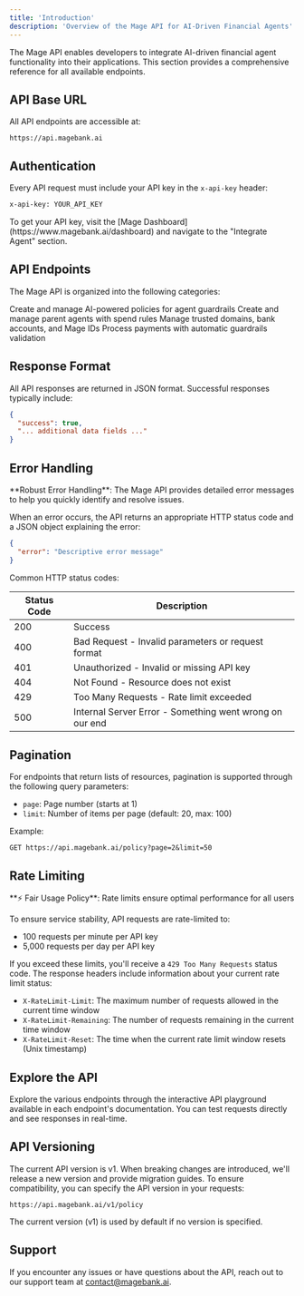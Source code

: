```yaml
---
title: 'Introduction'
description: 'Overview of the Mage API for AI-Driven Financial Agents'
---
```


The Mage API enables developers to integrate AI-driven financial agent functionality into their applications. This section provides a comprehensive reference for all available endpoints.

## API Base URL

All API endpoints are accessible at:

```
https://api.magebank.ai
```

## Authentication

Every API request must include your API key in the `x-api-key` header:

```bash
x-api-key: YOUR_API_KEY
```

<Note>
  To get your API key, visit the [Mage Dashboard](https://www.magebank.ai/dashboard) and navigate to the "Integrate Agent" section.
</Note>

## API Endpoints

The Mage API is organized into the following categories:

<CardGroup cols={2}>
  <Card title="Policy Management" icon="shield" href="/api-reference/endpoint/policy-create">
    Create and manage AI-powered policies for agent guardrails
  </Card>
  <Card title="Parent Agents" icon="robot" href="/api-reference/endpoint/parent-agent-create">
    Create and manage parent agents with spend rules
  </Card>
  <Card title="Trusted Parties" icon="user-check" href="/api-reference/endpoint/trusted-parties-create">
    Manage trusted domains, bank accounts, and Mage IDs
  </Card>
  <Card title="Payment Intents" icon="credit-card" href="/api-reference/endpoint/payment-intent-create">
    Process payments with automatic guardrails validation
  </Card>
</CardGroup>

## Response Format

All API responses are returned in JSON format. Successful responses typically include:

```json
{
  "success": true,
  "... additional data fields ..."
}
```

## Error Handling

<Tip>
**Robust Error Handling**: The Mage API provides detailed error messages to help you quickly identify and resolve issues.
</Tip>

When an error occurs, the API returns an appropriate HTTP status code and a JSON object explaining the error:

```json
{
  "error": "Descriptive error message"
}
```

Common HTTP status codes:

| Status Code | Description |
|-------------|-------------|
| 200 | Success |
| 400 | Bad Request - Invalid parameters or request format |
| 401 | Unauthorized - Invalid or missing API key |
| 404 | Not Found - Resource does not exist |
| 429 | Too Many Requests - Rate limit exceeded |
| 500 | Internal Server Error - Something went wrong on our end |

## Pagination

For endpoints that return lists of resources, pagination is supported through the following query parameters:

- `page`: Page number (starts at 1)
- `limit`: Number of items per page (default: 20, max: 100)

Example:

```
GET https://api.magebank.ai/policy?page=2&limit=50
```

## Rate Limiting

<Tip>
**⚡ Fair Usage Policy**: Rate limits ensure optimal performance for all users
</Tip>

To ensure service stability, API requests are rate-limited to:

- 100 requests per minute per API key
- 5,000 requests per day per API key

If you exceed these limits, you'll receive a `429 Too Many Requests` status code. The response headers include information about your current rate limit status:

- `X-RateLimit-Limit`: The maximum number of requests allowed in the current time window
- `X-RateLimit-Remaining`: The number of requests remaining in the current time window
- `X-RateLimit-Reset`: The time when the current rate limit window resets (Unix timestamp)

## Explore the API

Explore the various endpoints through the interactive API playground available in each endpoint's documentation. You can test requests directly and see responses in real-time.

## API Versioning

The current API version is v1. When breaking changes are introduced, we'll release a new version and provide migration guides. To ensure compatibility, you can specify the API version in your requests:

```
https://api.magebank.ai/v1/policy
```

The current version (v1) is used by default if no version is specified.

## Support

If you encounter any issues or have questions about the API, reach out to our support team at [contact@magebank.ai](mailto:contact@magebank.ai).